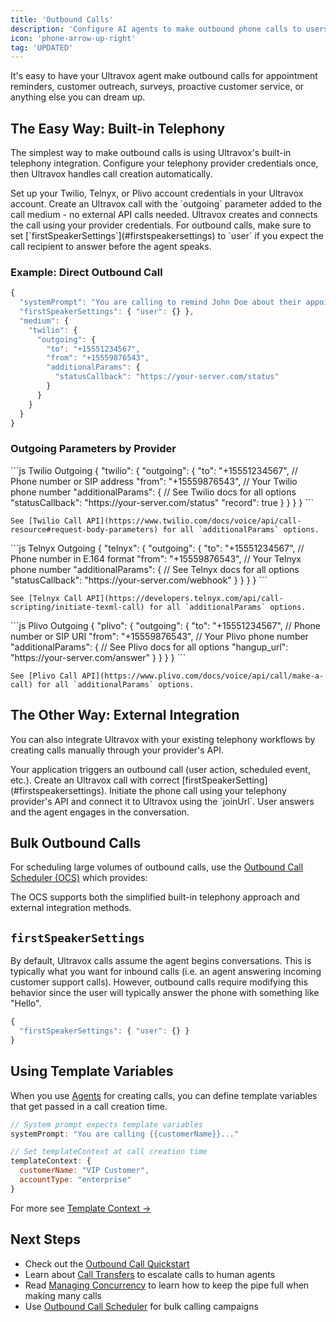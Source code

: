 ```yaml
---
title: 'Outbound Calls'
description: 'Configure AI agents to make outbound phone calls to users.'
icon: 'phone-arrow-up-right'
tag: 'UPDATED'
---
```



It's easy to have your Ultravox agent make outbound calls for appointment reminders, customer outreach, surveys, proactive customer service, or anything else you can dream up.

## The Easy Way: Built-in Telephony

The simplest way to make outbound calls is using Ultravox's built-in telephony integration. Configure your telephony provider credentials once, then Ultravox handles call creation automatically.

<Steps>
  <Step title="Configure Provider Credentials">
    Set up your Twilio, Telnyx, or Plivo account credentials in your Ultravox account.
  </Step>
  <Step title="Create Outbound Call">
    Create an Ultravox call with the `outgoing` parameter added to the call medium - no external API calls needed.
  </Step>
  <Step title="Call Initiated Automatically">
    Ultravox creates and connects the call using your provider credentials.
  </Step>
</Steps>

<Info>
  For outbound calls, make sure to set [`firstSpeakerSettings`](#firstspeakersettings) to `user` if you expect the call recipient to answer before the agent speaks.
</Info>

### Example: Direct Outbound Call

```js Built-in Telephony Example
{
  "systemPrompt": "You are calling to remind John Doe about their appointment.",
  "firstSpeakerSettings": { "user": {} },
  "medium": {
    "twilio": {
      "outgoing": {
        "to": "+15551234567",
        "from": "+15559876543",
        "additionalParams": {
          "statusCallback": "https://your-server.com/status"
        }
      }
    }
  }
}
```

### Outgoing Parameters by Provider

<Tabs>
  <Tab title="Twilio">
    ```js Twilio Outgoing
    {
      "twilio": {
        "outgoing": {
          "to": "+15551234567",        // Phone number or SIP address
          "from": "+15559876543",      // Your Twilio phone number
          "additionalParams": {        // See Twilio docs for all options
            "statusCallback": "https://your-server.com/status"
            "record": true
          }
        }
      }
    }
    ```
    
    See [Twilio Call API](https://www.twilio.com/docs/voice/api/call-resource#request-body-parameters) for all `additionalParams` options.
  </Tab>
  
  <Tab title="Telnyx">
    ```js Telnyx Outgoing
    {
      "telnyx": {
        "outgoing": {
          "to": "+15551234567",        // Phone number in E.164 format
          "from": "+15559876543",      // Your Telnyx phone number
          "additionalParams": {        // See Telnyx docs for all options
            "statusCallback": "https://your-server.com/webhook"
          }
        }
      }
    }
    ```
    
    See [Telnyx Call API](https://developers.telnyx.com/api/call-scripting/initiate-texml-call) for all `additionalParams` options.
  </Tab>
  
  <Tab title="Plivo">
    ```js Plivo Outgoing
    {
      "plivo": {
        "outgoing": {
          "to": "+15551234567",        // Phone number or SIP URI
          "from": "+15559876543",      // Your Plivo phone number
          "additionalParams": {        // See Plivo docs for all options
            "hangup_url": "https://your-server.com/answer"
          }
        }
      }
    }
    ```
    
    See [Plivo Call API](https://www.plivo.com/docs/voice/api/call/make-a-call) for all `additionalParams` options.
  </Tab>
</Tabs>

## The Other Way: External Integration

You can also integrate Ultravox with your existing telephony workflows by creating calls manually through your provider's API.

<Steps>
  <Step title="Call Trigger">
    Your application triggers an outbound call (user action, scheduled event, etc.).
  </Step>
  <Step title="Create Ultravox Call">
    Create an Ultravox call with correct [firstSpeakerSetting](#firstspeakersettings).
  </Step>
  <Step title="Initiate Phone Call">
    Initiate the phone call using your telephony provider's API and connect it to Ultravox using the `joinUrl`. User answers and the agent engages in the conversation.
  </Step>
</Steps>

## Bulk Outbound Calls

For scheduling large volumes of outbound calls, use the [Outbound Call Scheduler (OCS)](/telephony/outbound-call-scheduler) which provides:

<OCSHighlights/>

The OCS supports both the simplified built-in telephony approach and external integration methods.

## `firstSpeakerSettings`
By default, Ultravox calls assume the agent begins conversations. This is typically what you want for inbound calls (i.e. an agent answering incoming customer support calls). However, outbound calls require modifying this behavior since the user will typically answer the phone with something like "Hello".

```js Settings for Outbound Call
{
  "firstSpeakerSettings": { "user": {} }
}
```

## Using Template Variables
When you use [Agents](/agents/overview#why-start-with-agents%3F) for creating calls, you can define template variables that get passed in a call creation time.

```js Example: Template Context
// System prompt expects template variables
systemPrompt: "You are calling {{customerName}}..."

// Set templateContext at call creation time
templateContext: {
  customerName: "VIP Customer",
  accountType: "enterprise"
}
```

For more see [Template Context →](/agents/making-calls#template-context-and-variables)

## Next Steps
- Check out the [Outbound Call Quickstart](/gettingstarted/quickstart/telephony-outbound)
- Learn about [Call Transfers](/telephony/call-transfers) to escalate calls to human agents
- Read [Managing Concurrency](/gettingstarted/concurrency) to learn how to keep the pipe full when making many calls
- Use [Outbound Call Scheduler](/telephony/outbound-call-scheduler) for bulk calling campaigns